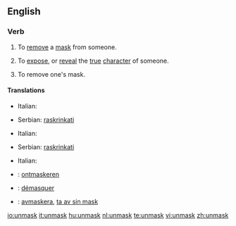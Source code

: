 ==English==

===Verb===
{{en-verb}}

# {{transitive}} To [[remove]] a [[mask]] from someone.
# {{transitive}} To [[expose]], or [[reveal]] the [[true]] [[character]] of someone.
# {{intransitive}} To remove one's mask.

====Translations====
{{trans-top|to remove a mask from someone}}
* Italian: {{t-|it|smascherare}}
{{trans-mid}}
* Serbian: [[raskrinkati]]
{{trans-bottom}}

{{trans-top|to expose the true character of someone}}
* Italian: {{t-|it|smascherare}}
{{trans-mid}}
* Serbian: [[raskrinkati]]
{{trans-bottom}}

{{trans-top|to remove one's mask}}
* Italian: {{t-|it|smascherarsi}}
{{trans-mid}}
{{trans-bottom}}

{{checktrans-top}}
*{{ttbc|Dutch}}: [[ontmaskeren]]
*{{ttbc|French}}: [[démasquer]]
*{{ttbc|Swedish}}: [[avmaskera]], [[ta av sin mask]]
{{checktrans-bottom}}

[[io:unmask]]
[[it:unmask]]
[[hu:unmask]]
[[nl:unmask]]
[[te:unmask]]
[[vi:unmask]]
[[zh:unmask]]